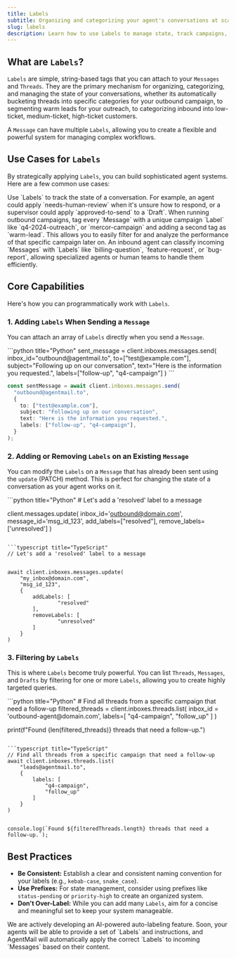 ```yaml
---
title: Labels
subtitle: Organizing and categorizing your agent's conversations at scale.
slug: labels
description: Learn how to use Labels to manage state, track campaigns, and filter messages for powerful agentic workflows.
---
```


## What are `Labels`?

`Labels` are simple, string-based tags that you can attach to your `Messages` and `Threads`. They are the primary mechanism for organizing, categorizing, and managing the state of your conversations, whether its automatically bucketing threads into specific categories for your outbound campaign, to segmenting warm leads for your outreach, to categorizing inbound into low-ticket, medium-ticket, high-ticket customers.

A `Message` can have multiple `Labels`, allowing you to create a flexible and powerful system for managing complex workflows.

## Use Cases for `Labels`

By strategically applying `Labels`, you can build sophisticated agent systems. Here are a few common use cases:

<Steps>
  <Step title="State Management">
    Use `Labels` to track the state of a conversation. For example, an agent
    could apply `needs-human-review` when it's unsure how to respond, or a
    supervisor could apply `approved-to-send` to a `Draft`.
  </Step>
  <Step title="Campaign Tracking">
    When running outbound campaigns, tag every `Message` with a unique campaign
    `Label` like `q4-2024-outreach`, or `mercor-campaign` and adding a second
    tag as `warm-lead`. This allows you to easily filter for and analyze the
    performance of that specific campaign later on.
  </Step>
  <Step title="Automated Triage">
    An inbound agent can classify incoming `Messages` with `Labels` like
    `billing-question`, `feature-request`, or `bug-report`, allowing specialized
    agents or human teams to handle them efficiently.
  </Step>
</Steps>

## Core Capabilities

Here's how you can programmatically work with `Labels`.

### 1. Adding `Labels` When Sending a `Message`

You can attach an array of `Labels` directly when you send a `Message`.

<CodeBlocks>
```python title="Python"
sent_message = client.inboxes.messages.send(
    inbox_id="outbound@agentmail.to",
    to=["test@example.com"],
    subject="Following up on our conversation",
    text="Here is the information you requested.",
    labels=["follow-up", "q4-campaign"]
)
```

```typescript title="TypeScript"
const sentMessage = await client.inboxes.messages.send(
  "outbound@agentmail.to",
  {
    to: ["test@example.com"],
    subject: "Following up on our conversation",
    text: "Here is the information you requested.",
    labels: ["follow-up", "q4-campaign"],
  }
);
```

</CodeBlocks>

### 2. Adding or Removing `Labels` on an Existing `Message`

You can modify the `Labels` on a `Message` that has already been sent using the `update` (PATCH) method. This is perfect for changing the state of a conversation as your agent works on it.

<CodeBlocks>
```python title="Python"
# Let's add a 'resolved' label to a message

client.messages.update(
    inbox_id='outbound@domain.com',
    message_id='msg_id_123',
    add_labels=["resolved"],
    remove_labels=['unresolved']
)

````

```typescript title="TypeScript"
// Let's add a 'resolved' label to a message


await client.inboxes.messages.update(
	"my_inbox@domain.com",
	"msg_id_123",
	{
		addLabels: [
				"resolved"
		],
		removeLabels: [
				"unresolved"
		]
	}
)

````

</CodeBlocks>

### 3. Filtering by `Labels`

This is where `Labels` become truly powerful. You can list `Threads`, `Messages`, and `Drafts` by filtering for one or more `Labels`, allowing you to create highly targeted queries.

<CodeBlocks>
```python title="Python"
# Find all threads from a specific campaign that need a follow-up
filtered_threads = client.inboxes.threads.list(
    inbox_id = 'outbound-agent@domain.com',
	labels=[
		"q4-campaign",
		"follow_up"
	]
)

print(f"Found {len(filtered_threads)} threads that need a follow-up.")

````

```typescript title="TypeScript"
// Find all threads from a specific campaign that need a follow-up
await client.inboxes.threads.list(
	"leads@agentmail.to",
	{
		labels: [
			"q4-campaign",
			"follow_up"
		]
	}
)


console.log(`Found ${filteredThreads.length} threads that need a follow-up.`);
````

</CodeBlocks>

## Best Practices

- **Be Consistent:** Establish a clear and consistent naming convention for your labels (e.g., `kebab-case`, `snake_case`).
- **Use Prefixes:** For state management, consider using prefixes like `status-pending` or `priority-high` to create an organized system.
- **Don't Over-Label:** While you can add many `Labels`, aim for a concise and meaningful set to keep your system manageable.

<Callout title="Coming Soon: AI-Powered Auto-Labeling" intent="info">
  We are actively developing an AI-powered auto-labeling feature. Soon, your
  agents will be able to provide a set of `Labels` and instructions, and
  AgentMail will automatically apply the correct `Labels` to incoming `Messages`
  based on their content.
</Callout>
